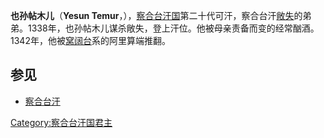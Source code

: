 '''也孙帖木儿'''（'''Yesun Temur'''，{{bd|？||？|}}），[[察合台汗国|察合台汗国]]第二十代可汗，察合台汗[[敞失|敞失]]的弟弟。1338年，也孙帖木儿谋杀敞失，登上汗位。他被母亲责备而变的经常酗酒。1342年，他被[[窝阔台|窝阔台]]系的阿里算端推翻。

==参见==
*[[察合台汗|察合台汗]]

{{start box}}
{{s-before|[[敞失|敞失]]}}
{{s-title|[[察合台汗国|察合台汗国君主]]|1338年—1342年}}
{{s-after|[[阿里算端|阿里算端]]}}
{{end box}}

[[Category:察合台汗国君主|Category:察合台汗国君主]]
{{bio-stub}}